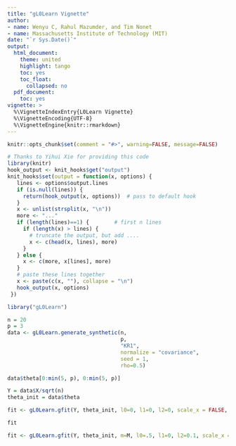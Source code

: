 ```yaml
---
title: "gL0Learn Vignette"
author:
- name: Wenyu C, Rahul Mazumder, and Tim Nonet
- name: Massachusetts Institute of Technology (MIT)
date: "`r Sys.Date()`"
output:
  html_document:
    theme: united
    highlight: tango
    toc: yes
    toc_float:
      collapsed: no
  pdf_document:
    toc: yes
vignette: >
  %\VignetteIndexEntry{L0Learn Vignette}
  %\VignetteEncoding{UTF-8}
  %\VignetteEngine{knitr::rmarkdown}
---
```


```r
knitr::opts_chunk$set(comment = "#>", warning=FALSE, message=FALSE)
```
```r
# Thanks to Yihui Xie for providing this code
library(knitr)
hook_output <- knit_hooks$get("output")
knit_hooks$set(output = function(x, options) {
   lines <- options$output.lines
   if (is.null(lines)) {
     return(hook_output(x, options))  # pass to default hook
   }
   x <- unlist(strsplit(x, "\n"))
   more <- "..."
   if (length(lines)==1) {        # first n lines
     if (length(x) > lines) {
       # truncate the output, but add ....
       x <- c(head(x, lines), more)
     }
   } else {
     x <- c(more, x[lines], more)
   }
   # paste these lines together
   x <- paste(c(x, ""), collapse = "\n")
   hook_output(x, options)
 })
```

```r
library("gL0Learn")
```


```r
n = 20
p = 3
data <- gL0Learn.generate_synthetic(n,
                                    p,
                                    "KR1",
                                    normalize = "covariance",
                                    seed = 1,
                                    rho=0.5)


```

```r
data$theta[0:min(5, p), 0:min(5, p)]

```

```r
Y = data$X/sqrt(n)
theta_init = data$theta
```

```r

fit <- gL0Learn.gfit(Y, theta_init, l0=0, l1=0, l2=0, scale_x = FALSE, algorithm = "CD", max_iter=100)
```


```r
fit
```


```r
fit <- gL0Learn.gfit(Y, theta_init, m=M, l0=.5, l1=0, l2=0.1, scale_x = FALSE, algorithm = "CDPSI")

```
